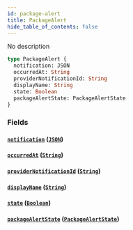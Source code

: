 ```yaml
---
id: package-alert
title: PackageAlert
hide_table_of_contents: false
---
```



No description

```graphql
type PackageAlert {
  notification: JSON
  occurredAt: String
  providerNotificationId: String
  displayName: String
  state: Boolean
  packageAlertState: PackageAlertState
}
```


### Fields

#### [`notification`](#) ([`JSON`](/swapi/scalars/json))




#### [`occurredAt`](#) ([`String`](/swapi/scalars/string))




#### [`providerNotificationId`](#) ([`String`](/swapi/scalars/string))




#### [`displayName`](#) ([`String`](/swapi/scalars/string))




#### [`state`](#) ([`Boolean`](/swapi/scalars/boolean))




#### [`packageAlertState`](#) ([`PackageAlertState`](/swapi/objects/package-alert-state))






